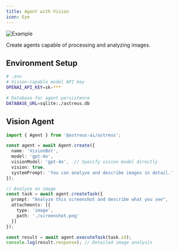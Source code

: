 ```yaml
---
title: Agent with Vision
icon: Eye
---
```


![Example](/docs/example.webp)

Create agents capable of processing and analyzing images.

## Environment Setup

```bash
# .env
# Vision-capable model API key
OPENAI_API_KEY=sk-***

# Database for agent persistence
DATABASE_URL=sqlite:./astreus.db
```

## Vision Agent

```typescript
import { Agent } from '@astreus-ai/astreus';

const agent = await Agent.create({
  name: 'VisionBot',
  model: 'gpt-4o',
  visionModel: 'gpt-4o',  // Specify vision model directly
  vision: true,
  systemPrompt: 'You can analyze and describe images in detail.'
});

// Analyze an image
const task = await agent.createTask({
  prompt: "Analyze this screenshot and describe what you see",
  attachments: [{
    type: 'image',
    path: './screenshot.png'
  }]
});

const result = await agent.executeTask(task.id);
console.log(result.response); // Detailed image analysis
```